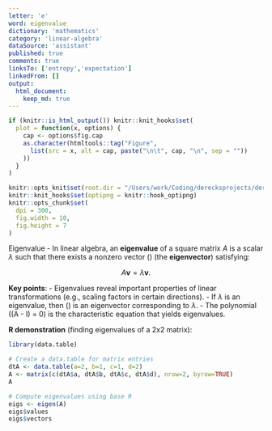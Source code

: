 ```yaml
---
letter: 'e'
word: eigenvalue
dictionary: 'mathematics'
category: 'linear-algebra'
dataSource: 'assistant'
published: true
comments: true
linksTo: ['entropy','expectation']
linkedFrom: []
output:
  html_document:
    keep_md: true
---
```


```r
if (knitr::is_html_output()) knitr::knit_hooks$set(
  plot = function(x, options) {
    cap <- options$fig.cap
    as.character(htmltools::tag("Figure",
      list(src = x, alt = cap, paste("\n\t", cap, "\n", sep = ""))
    ))
  }
)

knitr::opts_knit$set(root.dir = "/Users/work/Coding/derecksprojects/derecksnotes.com-playground/derecksnotes.com/client/src/app/dictionaries/mathematics/definitions")
knitr::knit_hooks$set(optipng = knitr::hook_optipng)
knitr::opts_chunk$set(
  dpi = 300,
  fig.width = 10,
  fig.height = 7
)
```

<a id="eigenvalue">Eigenvalue</a> - In linear algebra, an **eigenvalue** of a square matrix $A$ is a scalar $\lambda$ such that there exists a nonzero vector \(\mathbf{v}\) (the **eigenvector**) satisfying:

$$
A\mathbf{v} = \lambda\mathbf{v}.
$$

**Key points**:
- Eigenvalues reveal important properties of linear transformations (e.g., scaling factors in certain directions).
- If $\lambda$ is an eigenvalue, then \(\mathbf{v}\) is an eigenvector corresponding to $\lambda$.
- The polynomial \(\det(A - \lambda I) = 0\) is the characteristic equation that yields eigenvalues.

**R demonstration** (finding eigenvalues of a 2x2 matrix):

```r
library(data.table)

# Create a data.table for matrix entries
dtA <- data.table(a=2, b=1, c=1, d=2)
A <- matrix(c(dtA$a, dtA$b, dtA$c, dtA$d), nrow=2, byrow=TRUE)
A

# Compute eigenvalues using base R
eigs <- eigen(A)
eigs$values
eigs$vectors
```

